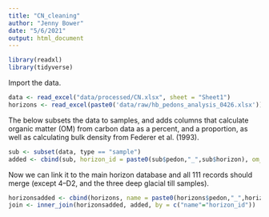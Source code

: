 ```yaml
---
title: "CN_cleaning"
author: "Jenny Bower"
date: "5/6/2021"
output: html_document
---
```


```r
library(readxl)
library(tidyverse)

```

Import the data.
```r
data <- read_excel("data/processed/CN.xlsx", sheet = "Sheet1")
horizons <- read_excel(paste0('data/raw/hb_pedons_analysis_0426.xlsx'))

```

The below subsets the data to samples, and adds columns that calculate organic matter (OM) from carbon data as a percent, and a proportion, as well as calculating bulk density from Federer et al. (1993).
```r
sub <- subset(data, type == "sample")
added <- cbind(sub, horizon_id = paste0(sub$pedon,"_",sub$horizon), om_pct = sub$C_pct*1.724, om = (sub$C_pct*1.724)/100, bd = (0.111*1.45)/((1.45*(sub$C_pct*1.724)/100)+((1-(sub$C_pct*1.724)/100)*0.111)))

```

Now we can link it to the main horizon database and all 111 records should merge (except 4--D2, and the three deep glacial till samples).
```r
horizonsadded <- cbind(horizons, name = paste0(horizons$pedon,"_",horizons$horizon))
join <- inner_join(horizonsadded, added, by = c("name"="horizon_id"))


```